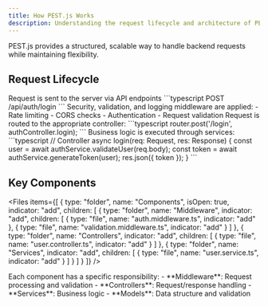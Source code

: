 ```yaml
---
title: How PEST.js Works
description: Understanding the request lifecycle and architecture of PEST.js.
---
```


<Note type="note">
  PEST.js provides a structured, scalable way to handle backend requests while maintaining flexibility.
</Note>

## Request Lifecycle

<Stepper>
  <StepperItem title="Client Request">
    Request is sent to the server via API endpoints
    ```typescript
    POST /api/auth/login
    ```
  </StepperItem>

  <StepperItem title="Middleware Processing">
    Security, validation, and logging middleware are applied:
    - Rate limiting
    - CORS checks
    - Authentication
    - Request validation
  </StepperItem>

  <StepperItem title="Route Handling">
    Request is routed to the appropriate controller:
    ```typescript
    router.post('/login', authController.login);
    ```
  </StepperItem>

  <StepperItem title="Controller & Service">
    Business logic is executed through services:
    ```typescript
    // Controller
    async login(req: Request, res: Response) {
      const user = await authService.validateUser(req.body);
      const token = await authService.generateToken(user);
      res.json({ token });
    }
    ```
  </StepperItem>
</Stepper>

## Key Components

<Files items={[
  {
    type: "folder",
    name: "Components",
    isOpen: true,
    indicator: "add",
    children: [
      { 
        type: "folder", 
        name: "Middleware", 
        indicator: "add",
        children: [
          { type: "file", name: "auth.middleware.ts", indicator: "add" },
          { type: "file", name: "validation.middleware.ts", indicator: "add" }
        ]
      },
      { 
        type: "folder", 
        name: "Controllers", 
        indicator: "add",
        children: [
          { type: "file", name: "user.controller.ts", indicator: "add" }
        ]
      },
      { 
        type: "folder", 
        name: "Services", 
        indicator: "add",
        children: [
          { type: "file", name: "user.service.ts", indicator: "add" }
        ]
      }
    ]
  }
]} />

<Note type="warning">
  Each component has a specific responsibility:
  - **Middleware**: Request processing and validation
  - **Controllers**: Request/response handling
  - **Services**: Business logic
  - **Models**: Data structure and validation
</Note>
